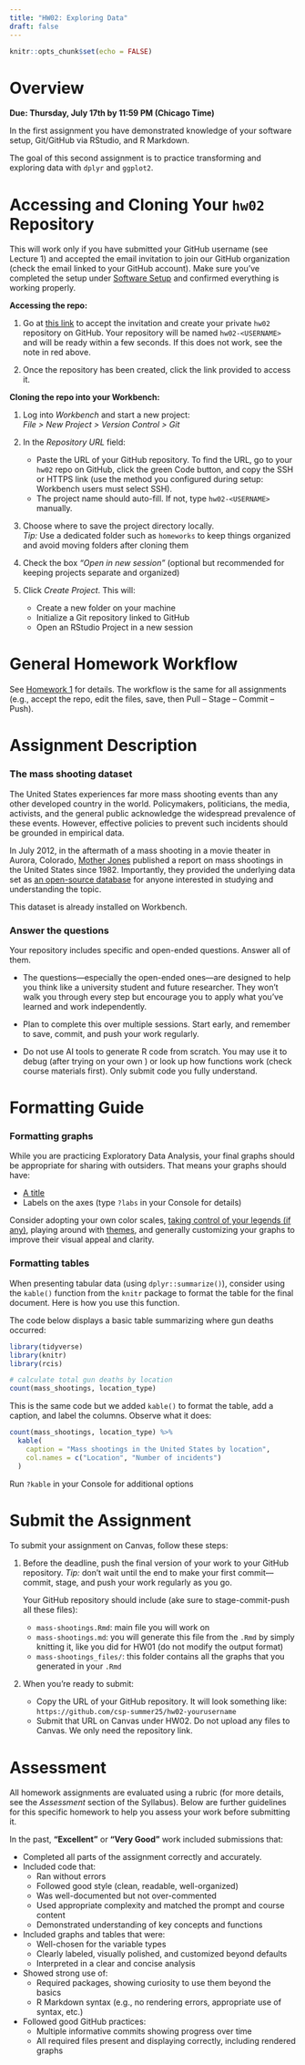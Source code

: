 ```yaml
---
title: "HW02: Exploring Data"
draft: false
---
```


```r
knitr::opts_chunk$set(echo = FALSE)
```

# Overview

**Due: Thursday, July 17th by 11:59 PM (Chicago Time)**

In the first assignment you have demonstrated knowledge of your software setup, Git/GitHub via RStudio, and R Markdown. 

The goal of this second assignment is to practice transforming and exploring data with `dplyr` and `ggplot2`.


# Accessing and Cloning Your `hw02` Repository

::: {.callout-important}
This will work only if you have submitted your GitHub username (see Lecture 1) and accepted the email invitation to join our GitHub organization (check the email linked to your GitHub account). Make sure you’ve completed the setup under [Software Setup](../setup/index.qmd) and confirmed everything is working properly.
:::

**Accessing the repo:** 

1. Go at [this link](https://classroom.github.com/a/F_vzVpqX) to accept the invitation and create your private `hw02` repository on GitHub. Your repository will be named `hw02-<USERNAME>` and will be ready within a few seconds. If this does not work, see the note in red above.

2. Once the repository has been created, click the link provided to access it.


**Cloning the repo into your Workbench:**

1. Log into *Workbench* and start a new project:  
   *File > New Project > Version Control > Git*

2. In the *Repository URL* field:
   - Paste the URL of your GitHub repository. To find the URL, go to your `hw02` repo on GitHub, click the green Code button, and copy the SSH or HTTPS link (use the method you configured during setup: Workbench users must select SSH).
   - The project name should auto-fill. If not, type `hw02-<USERNAME>` manually.

3. Choose where to save the project directory locally.  
   *Tip:* Use a dedicated folder such as `homeworks` to keep things organized and avoid moving folders after cloning them

4. Check the box *"Open in new session"* (optional but recommended for keeping projects separate and organized)

5. Click *Create Project*. This will:
   - Create a new folder on your machine  
   - Initialize a Git repository linked to GitHub  
   - Open an RStudio Project in a new session


# General Homework Workflow

See [Homework 1](hw01.qmd) for details. The workflow is the same for all assignments (e.g., accept the repo, edit the files, save, then Pull – Stage – Commit – Push).


# Assignment Description

### The mass shooting dataset

The United States experiences far more mass shooting events than any other developed country in the world. Policymakers, politicians, the media, activists, and the general public acknowledge the widespread prevalence of these events. However, effective policies to prevent such incidents should be grounded in empirical data.

In July 2012, in the aftermath of a mass shooting in a movie theater in Aurora, Colorado,
[Mother Jones](https://www.motherjones.com/politics/2012/07/mass-shootings-map/) published a report on mass shootings in the United States since 1982. Importantly, they provided the underlying data set as [an open-source database](https://www.motherjones.com/politics/2012/12/mass-shootings-mother-jones-full-data/) for anyone interested in studying and understanding the topic.

This dataset is already installed on Workbench.

<!--
This dataset in included in the [`rcis`](https://github.com/css-materials/rcis) library on GitHub. 

* If you are working on Workbench, you should have everything already installed. Simply load the library by typing in your console `library(rcis)`, then load the dataset by typing `data("mass_shootings")`. Type `?mass_shootings` for detailed information on the variables and other coding information. I'd suggest to work with R version 4.2 on Workbench

* If you are using R on your local computer, you first need to install the `rcis` by typing in your console `remotes::install_github("css-materials/rcis")`. If you don't already have the `remotes` library installed, you will get an error. Go back and install it first using `install.packages()`, then install `rcis`. Finally, the mass shootings dataset can be loaded using `data("mass_shootings")`. Use the help function in R `?mass_shootings` for detailed information on the variables and other coding information.
-->

### Answer the questions

Your repository includes specific and open-ended questions. Answer all of them.

::: {.callout-note}

- The questions—especially the open-ended ones—are designed to help you think like a university student and future researcher. They won’t walk you through every step but encourage you to apply what you’ve learned and work independently.

- Plan to complete this over multiple sessions. Start early, and remember to save, commit, and push your work regularly.

- Do not use AI tools to generate R code from scratch. You may use it to debug (after trying on your own ) or look up how functions work (check course materials first). Only submit code you fully understand.
:::


# Formatting Guide

### Formatting graphs

While you are practicing Exploratory Data Analysis, your final graphs should be appropriate for sharing with outsiders. That means your graphs should have:

* [A title](http://r4ds.had.co.nz/graphics-for-communication.html#label)
* Labels on the axes (type `?labs` in your Console for details)

Consider adopting your own color scales, [taking control of your legends (if any)](http://www.cookbook-r.com/Graphs/Legends_(ggplot2)/), playing around with [themes](https://ggplot2.tidyverse.org/reference/index.html#section-themes), and generally customizing your graphs to improve their visual appeal and clarity.


### Formatting tables

When presenting tabular data (using `dplyr::summarize()`), consider using the `kable()` function from the `knitr` package to format the table for the final document. Here is how you use this function.

The code below displays a basic table summarizing where gun deaths occurred:
```r
library(tidyverse)
library(knitr)
library(rcis)
```

```r
# calculate total gun deaths by location
count(mass_shootings, location_type)
```

This is the same code but we added `kable()` to format the table, add a caption, and label the columns. Observe what it does:
```r
count(mass_shootings, location_type) %>%
  kable(
    caption = "Mass shootings in the United States by location",
    col.names = c("Location", "Number of incidents")
  )
```

Run `?kable` in your Console for additional options

<!-- We expect you to use this function for formatting tabular data in this and future assigments. -->


# Submit the Assignment

To submit your assignment on Canvas, follow these steps:

1. Before the deadline, push the final version of your work to your GitHub repository. *Tip:* don’t wait until the end to make your first commit—commit, stage, and push your work regularly as you go.

   Your GitHub repository should include (ake sure to stage-commit-push all these files):
   - `mass-shootings.Rmd`: main file you will work on
   - `mass-shootings.md`: you will generate this file from the `.Rmd` by simply knitting it, like you did for HW01 (do not modify the output format)
   - `mass-shootings_files/`: this folder contains all the graphs that you generated in your `.Rmd`

2. When you're ready to submit:
   - Copy the URL of your GitHub repository. It will look something like: `https://github.com/csp-summer25/hw02-yourusername`
   - Submit that URL on Canvas under HW02. Do not upload any files to Canvas. We only need the repository link.


# Assessment

All homework assignments are evaluated using a rubric (for more details, see the *Assessment* section of the Syllabus). Below are further guidelines for this specific homework to help you assess your work before submitting it. 

In the past, **"Excellent"** or **"Very Good"** work included submissions that:

- Completed all parts of the assignment correctly and accurately.
- Included code that:
  - Ran without errors
  - Followed good style (clean, readable, well-organized)
  - Was well-documented but not over-commented
  - Used appropriate complexity and matched the prompt and course content
  - Demonstrated understanding of key concepts and functions
- Included graphs and tables that were:
  - Well-chosen for the variable types
  - Clearly labeled, visually polished, and customized beyond defaults
  - Interpreted in a clear and concise analysis
- Showed strong use of:
  - Required packages, showing curiosity to use them beyond the basics
  - R Markdown syntax (e.g., no rendering errors, appropriate use of syntax, etc.)
- Followed good GitHub practices:
  - Multiple informative commits showing progress over time
  - All required files present and displaying correctly, including rendered graphs

<!--

- "Excellent" under the "Achievement" element of the rubric might include correctly completing at least some of the optional parts of the questions.

*Needs improvement:* Doesn't complete all components. Code is too minimal, poorly written, and/or not documented. Plots are not correct and/or too minimal (e.g., same type of plot for each graph, or doesn't use plots appropriate for the variables being analyzed, or missing labels/titles, or leave default without experimenting). Does not follow or follows incorrectly the provided formatting guide. Shows partial or incomplete understanding of the packages needed for the assignment. Interpretation is lacking or incomplete. No record of commits other than the final push to GitHub (we expect students to commit often).

*Good:* Solid effort. Hits all the elements. Minor omissions but no clear mistakes. Easy to follow (both the code and the output). Shows sufficient understanding of the packages needed for the assignment.

*Excellent:* Finished all components of the assignment correctly. Code is well-documented (both self-documented and with additional comments as necessary). Graphs and tables are properly labeled, well-executed, and carefully chosen. Analysis is clear and easy to follow (e.g., graphs are labeled clearly and/or additional text to describe how you interpret the output). Shows solid understanding of the packages needed for the assignment. Repo shows history of multiple commits to back up and show a progression in the work.
-->

<!--
# Acknowledgments

The initial version of this homework was developed by Benjamin Soltoff  (“Computing for the Social Sciences” licensed under the CC BY-NC 4.0 Creative Commons License). Further implementations have been developed by Sabrina Nardin.

{r child = here::here("R", "_ack_ben.Rmd")}

[^clean]: For the purposes of this assignment, some data cleaning of the underlying raw data have been performed. You can view the data cleaning code [here](https://github.com/cis-ds/rcis/blob/master/data-raw/mass-shootings.R).
-->